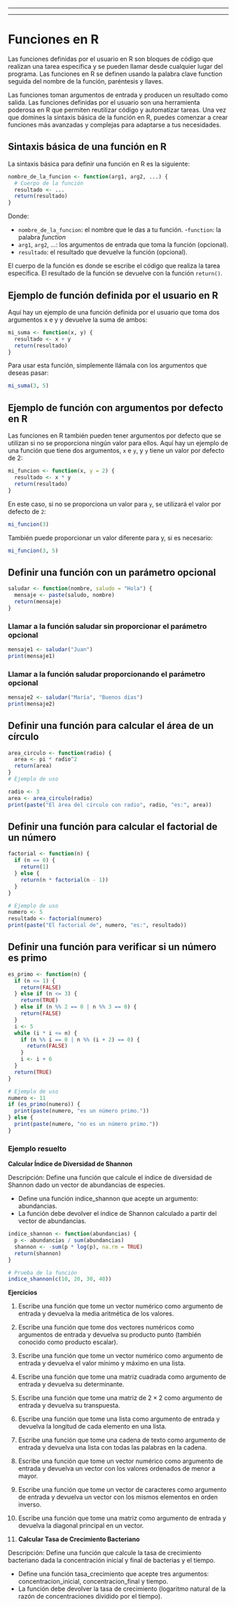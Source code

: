 ------------------------------------------------------------------------

------------------------------------------------------------------------

# Funciones en R {#functions}

Las funciones definidas por el usuario en R son bloques de código que realizan una tarea específica y se pueden llamar desde cualquier lugar del programa. Las funciones en R se definen usando la palabra clave function seguida del nombre de la función, paréntesis y llaves.

Las funciones toman argumentos de entrada y producen un resultado como salida. Las funciones definidas por el usuario son una herramienta poderosa en R que permiten reutilizar código y automatizar tareas. Una vez que domines la sintaxis básica de la función en R, puedes comenzar a crear funciones más avanzadas y complejas para adaptarse a tus necesidades.

## Sintaxis básica de una función en R

La sintaxis básica para definir una función en R es la siguiente:

```r
nombre_de_la_funcion <- function(arg1, arg2, ...) {
  # Cuerpo de la función
  resultado <- ...
  return(resultado)
}

```

Donde:

-   `nombre_de_la_funcion`: el nombre que le das a tu función. -`function`: la palabra *function*
-   `arg1`, `arg2`, ...: los argumentos de entrada que toma la función (opcional).
-   `resultado`: el resultado que devuelve la función (opcional).

El cuerpo de la función es donde se escribe el código que realiza la tarea específica. El resultado de la función se devuelve con la función `return()`.

## Ejemplo de función definida por el usuario en R

Aquí hay un ejemplo de una función definida por el usuario que toma dos argumentos x e y y devuelve la suma de ambos:

```r
mi_suma <- function(x, y) {
  resultado <- x + y
  return(resultado)
}

```

Para usar esta función, simplemente llámala con los argumentos que deseas pasar:

```r
mi_suma(3, 5)

```

## Ejemplo de función con argumentos por defecto en R

Las funciones en R también pueden tener argumentos por defecto que se utilizan si no se proporciona ningún valor para ellos. Aquí hay un ejemplo de una función que tiene dos argumentos, `x` e `y`, y `y` tiene un valor por defecto de 2:

```r
mi_funcion <- function(x, y = 2) {
  resultado <- x * y
  return(resultado)
}
```

En este caso, si no se proporciona un valor para `y`, se utilizará el valor por defecto de `2`:

```r
mi_funcion(3)
```

También puede proporcionar un valor diferente para y, si es necesario:

```r
mi_funcion(3, 5)
```

## Definir una función con un parámetro opcional

```r
saludar <- function(nombre, saludo = "Hola") {
  mensaje <- paste(saludo, nombre)
  return(mensaje)
}
```

### Llamar a la función saludar sin proporcionar el parámetro opcional

```r
mensaje1 <- saludar("Juan")
print(mensaje1)
```

### Llamar a la función saludar proporcionando el parámetro opcional

```r
mensaje2 <- saludar("María", "Buenos días")
print(mensaje2)
```

## Definir una función para calcular el área de un círculo

```r
area_circulo <- function(radio) {
  area <- pi * radio^2
  return(area)
}
# Ejemplo de uso

radio <- 3
area <- area_circulo(radio)
print(paste("El área del círculo con radio", radio, "es:", area))
```

## Definir una función para calcular el factorial de un número

```r
factorial <- function(n) {
  if (n == 0) {
    return(1)
  } else {
    return(n * factorial(n - 1))
  }
}

# Ejemplo de uso
numero <- 5
resultado <- factorial(numero)
print(paste("El factorial de", numero, "es:", resultado))
```

## Definir una función para verificar si un número es primo

```r
es_primo <- function(n) {
  if (n <= 1) {
    return(FALSE)
  } else if (n <= 3) {
    return(TRUE)
  } else if (n %% 2 == 0 | n %% 3 == 0) {
    return(FALSE)
  }
  i <- 5
  while (i * i <= n) {
    if (n %% i == 0 | n %% (i + 2) == 0) {
      return(FALSE)
    }
    i <- i + 6
  }
  return(TRUE)
}

# Ejemplo de uso
numero <- 11
if (es_primo(numero)) {
  print(paste(numero, "es un número primo."))
} else {
  print(paste(numero, "no es un número primo."))
}
```

### Ejemplo resuelto

**Calcular Índice de Diversidad de Shannon**

Descripción: Define una función que calcule el índice de diversidad de Shannon dado un vector de abundancias de especies.

- Define una función indice_shannon que acepte un argumento: abundancias.
- La función debe devolver el índice de Shannon calculado a partir del vector de abundancias.

```r
indice_shannon <- function(abundancias) {
  p <- abundancias / sum(abundancias)
  shannon <- -sum(p * log(p), na.rm = TRUE)
  return(shannon)
}

# Prueba de la función
indice_shannon(c(10, 20, 30, 40))

```



**Ejercicios**

1.  Escribe una función que tome un vector numérico como argumento de entrada y devuelva la media aritmética de los valores.

2.  Escribe una función que tome dos vectores numéricos como argumentos de entrada y devuelva su producto punto (también conocido como producto escalar).

3.  Escribe una función que tome un vector numérico como argumento de entrada y devuelva el valor mínimo y máximo en una lista.

4.  Escribe una función que tome una matriz cuadrada como argumento de entrada y devuelva su determinante.

5.  Escribe una función que tome una matriz de $2 \times 2$ como argumento de entrada y devuelva su transpuesta.

6.  Escribe una función que tome una lista como argumento de entrada y devuelva la longitud de cada elemento en una lista.

7.  Escribe una función que tome una cadena de texto como argumento de entrada y devuelva una lista con todas las palabras en la cadena.

8.  Escribe una función que tome un vector numérico como argumento de entrada y devuelva un vector con los valores ordenados de menor a mayor.

9.  Escribe una función que tome un vector de caracteres como argumento de entrada y devuelva un vector con los mismos elementos en orden inverso.

10. Escribe una función que tome una matriz como argumento de entrada y devuelva la diagonal principal en un vector.

11. **Calcular Tasa de Crecimiento Bacteriano**

Descripción: Define una función que calcule la tasa de crecimiento bacteriano dada la concentración inicial y final de bacterias y el tiempo.

- Define una función tasa_crecimiento que acepte tres argumentos: concentracion_inicial, concentracion_final y tiempo.
- La función debe devolver la tasa de crecimiento (logaritmo natural de la razón de concentraciones dividido por el tiempo).


